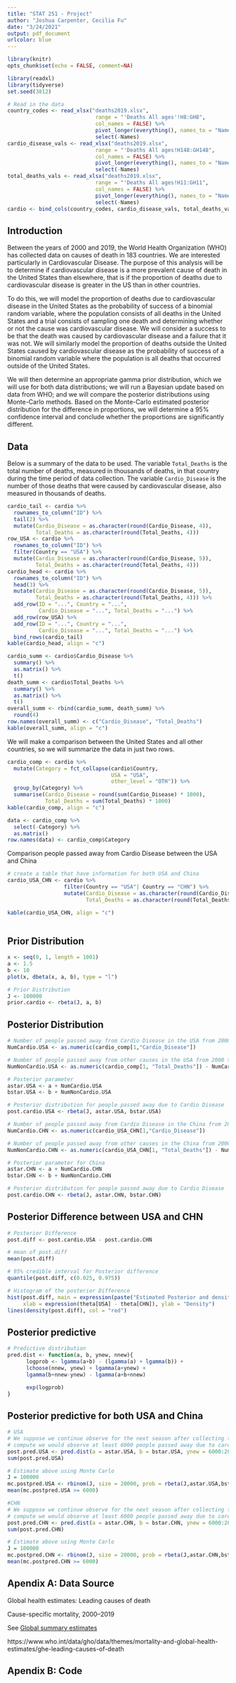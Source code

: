 ```yaml
---
title: "STAT 251 - Project"
author: "Joshua Carpenter, Cecilia Fu"
date: "3/24/2021"
output: pdf_document
urlcolor: blue
---
```


```r

library(knitr)
opts_chunk$set(echo = FALSE, comment=NA)

library(readxl)
library(tidyverse)
set.seed(3812)
```

```r
# Read in the data
country_codes <- read_xlsx("deaths2019.xlsx",
                            range = "'Deaths All ages'!H8:GH8",
                            col_names = FALSE) %>%
                            pivot_longer(everything(), names_to = "Names", values_to = "Country") %>%
                            select(-Names)
cardio_disease_vals <- read_xlsx("deaths2019.xlsx",
                            range = "'Deaths All ages!H148:GH148",
                            col_names = FALSE) %>%
                            pivot_longer(everything(), names_to = "Names", values_to = "Cardio_Disease") %>%
                            select(-Names)
total_deaths_vals <- read_xlsx("deaths2019.xlsx",
                            range = "'Deaths All ages!H11:GH11",
                            col_names = FALSE) %>%
                            pivot_longer(everything(), names_to = "Names", values_to = "Total_Deaths") %>%
                            select(-Names)
cardio <- bind_cols(country_codes, cardio_disease_vals, total_deaths_vals)


```

## Introduction
Between the years of 2000 and 2019, the World Health Organization (WHO) has collected data on causes of death in 183 countries. We are interested particularly in Cardiovascular Disease. The purpose of this analysis will be to determine if cardiovascular disease is a more prevalent cause of death in the United States than elsewhere, that is if the proportion of deaths due to cardiovascular disease is greater in the US than in other countries.

To do this, we will model the proportion of deaths due to cardiovascular disease in the United States as the probability of success of a binomial random variable, where the population consists of all deaths in the United States and a trial consists of sampling one death and determining whether or not the cause was cardiovascular disease. We will consider a success to be that the death was caused by cardiovascular disease and a failure that it was not. We will similarly model the proportion of deaths outside the United States caused by cardiovascular disease as the probability of success of a binomial random variable where the population is all deaths that occurred outside of the United States.

We will then determine an appropriate gamma prior distribution, which we will use for both data distributions; we will run a Bayesian update based on data from WHO; and we will compare the posterior distributions using Monte-Carlo methods. Based on the Monte-Carlo estimated posterior distribution for the difference in proportions, we will determine a 95% confidence interval and conclude whether the proportions are significantly different.

## Data

Below is a summary of the data to be used. The variable `Total_Deaths` is the total number of deaths, measured in thousands of deaths, in that country during the time period of data collection. The variable `Cardio_Disease` is the number of those deaths that were caused by cardiovascular disease, also measured in thousands of deaths.

```r
cardio_tail <- cardio %>%
  rownames_to_column("ID") %>%
  tail(2) %>%
  mutate(Cardio_Disease = as.character(round(Cardio_Disease, 4)),
         Total_Deaths = as.character(round(Total_Deaths, 4)))
row_USA <- cardio %>%
  rownames_to_column("ID") %>%
  filter(Country == "USA") %>%
  mutate(Cardio_Disease = as.character(round(Cardio_Disease, 5)),
         Total_Deaths = as.character(round(Total_Deaths, 4)))
cardio_head <- cardio %>%
  rownames_to_column("ID") %>%
  head(3) %>%
  mutate(Cardio_Disease = as.character(round(Cardio_Disease, 5)),
         Total_Deaths = as.character(round(Total_Deaths, 4))) %>%
  add_row(ID = "...", Country = "...",
          Cardio_Disease = "...", Total_Deaths = "...") %>%
  add_row(row_USA) %>%
  add_row(ID = "...", Country = "...",
          Cardio_Disease = "...", Total_Deaths = "...") %>%
  bind_rows(cardio_tail)
kable(cardio_head, align = "c")

cardio_summ <- cardio$Cardio_Disease %>%
  summary() %>%
  as.matrix() %>%
  t()
death_summ <- cardio$Total_Deaths %>%
  summary() %>%
  as.matrix() %>%
  t()
overall_summ <- rbind(cardio_summ, death_summ) %>%
  round(4)
row.names(overall_summ) <- c("Cardio_Disease", "Total_Deaths")
kable(overall_summ, align = "c")
```

We will make a comparison between the United States and all other countries, so we will summarize the data in just two rows.

```r
cardio_comp <- cardio %>%
  mutate(Category = fct_collapse(cardio$Country,
                                 USA = "USA",
                                 other_level = "OTH")) %>%
  group_by(Category) %>%
  summarise(Cardio_Disease = round(sum(Cardio_Disease) * 1000),
            Total_Deaths = sum(Total_Deaths) * 1000)
kable(cardio_comp, align = "c")

data <- cardio_comp %>%
  select(-Category) %>%
  as.matrix()
row.names(data) <- cardio_comp$Category
```

Comparison people passed away from Cardio Disease between the USA and China
```r
# create a table that have information for both USA and China
cardio_USA_CHN <- cardio %>%
                  filter(Country == "USA"| Country == "CHN") %>%
                  mutate(Cardio_Disease = as.character(round(Cardio_Disease) * 1000, 5),
                         Total_Deaths = as.character(round(Total_Deaths) * 1000, 4))

kable(cardio_USA_CHN, align = "c")
                  
```

## Prior Distribution

```r
x <- seq(0, 1, length = 1001)
a <- 1.5
b <- 10
plot(x, dbeta(x, a, b), type = "l")

# Prior Distribution 
J <- 100000
prior.cardio <- rbeta(J, a, b)
```

## Posterior Distribution 
```r
# Number of people passed away from Cardio Disease in the USA from 2000 to 2019
NumCardio.USA <- as.numeric(cardio_comp[1,"Cardio_Disease"])

# Number of people passed away from other causes in the USA from 2000 to 2019
NumNonCardio.USA <- as.numeric(cardio_comp[1, "Total_Deaths"]) - NumCardio.USA

# Posterior parameter
astar.USA <- a + NumCardio.USA
bstar.USA <- b + NumNonCardio.USA

# Posterior distribution for people passed away due to Cardio Disease
post.cardio.USA <- rbeta(J, astar.USA, bstar.USA)

# Number of people passed away from Cardio Disease in the China from 2000 to 2019
NumCardio.CHN <- as.numeric(cardio_USA_CHN[1,"Cardio_Disease"])

# Number of people passed away from other causes in the China from 2000 to 2019
NumNonCardio.CHN <- as.numeric(cardio_USA_CHN[1, "Total_Deaths"]) - NumCardio.CHN

# Posterior parameter for China
astar.CHN <- a + NumCardio.CHN 
bstar.CHN <- b + NumNonCardio.CHN

# Posterior distribution for people passed away due to Cardio Disease
post.cardio.CHN <- rbeta(J, astar.CHN, bstar.CHN)


```

## Posterior Difference between USA and CHN
```r
# Posterior Difference
post.diff <- post.cardio.USA - post.cardio.CHN

# mean of post.diff
mean(post.diff)

# 95% credible interval for Posterior difference
quantile(post.diff, c(0.025, 0.975))

# Histogram of the posterior Difference 
hist(post.diff, main = expression(paste("Estimated Posterior and density of ", theta[USA], "-", theta[CHN], sep = "")),
     xlab = expression(theta[USA] - theta[CHN]), ylab = "Density")
lines(density(post.diff), col = "red")
```
## Posterior predictive
```r
# Predictive distribution 
pred.dist <- function(a, b, ynew, nnew){
      logprob <- lgamma(a+b) - (lgamma(a) + lgamma(b)) +
      lchoose(nnew, ynew) + lgamma(a+ynew) +
      lgamma(b+nnew-ynew) - lgamma(a+b+nnew)

      exp(logprob)
}

```

## Posterior predictive for both USA and China
```r
# USA
# We suppose we continue observe for the next season after collecting the death data in 2020,
# compute we would observe at least 6000 people passed away due to cardio disease out of 20000 total  death in USA. 
post.pred.USA <- pred.dist(a = astar.USA, b = bstar.USA, ynew = 6000:20000, nnew = 20000)
sum(post.pred.USA)

# Estimate above using Monte Carlo
J = 100000
mc.postpred.USA <- rbinom(J, size = 20000, prob = rbeta(J,astar.USA,bstar.USA))
mean(mc.postpred.USA >= 6000)

#CHN
# We suppose we continue observe for the next season after collecting the death data in 2020,
# compute we would observe at least 6000 people passed away due to cardio disease out of 20000 total  death in USA. 
post.pred.CHN <- pred.dist(a = astar.CHN, b = bstar.CHN, ynew = 6000:20000, nnew = 20000)
sum(post.pred.CHN)

# Estimate above using Monte Carlo
J = 100000
mc.postpred.CHN <- rbinom(J, size = 20000, prob = rbeta(J,astar.CHN,bstar.CHN))
mean(mc.postpred.CHN >= 6000)


```

\newpage
## Apendix A: Data Source
Global health estimates: Leading causes of death

Cause-specific mortality, 2000–2019

See [Global summary estimates](https://www.who.int/docs/default-source/gho-documents/global-health-estimates/ghe2019_cod_global_2000_20194e572f53-509f-4578-b01e-6370c65d9fc5.xlsx?sfvrsn=eaf8ca5_7)

https://www.who.int/data/gho/data/themes/mortality-and-global-health-estimates/ghe-leading-causes-of-death

## Apendix B: Code
```r
```
